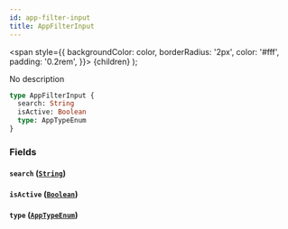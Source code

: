 ```yaml
---
id: app-filter-input
title: AppFilterInput
---
```


<span
style={{
      backgroundColor: color,
      borderRadius: '2px',
      color: '#fff',
      padding: '0.2rem',
    }}>
{children}
</span>
);

No description

```graphql
type AppFilterInput {
  search: String
  isActive: Boolean
  type: AppTypeEnum
}
```

### Fields

#### `search` ([`String`](/api-reference/scalars/string.mdx))

#### `isActive` ([`Boolean`](/api-reference/scalars/boolean.mdx))

#### `type` ([`AppTypeEnum`](/api-reference/enums/app-type-enum.mdx))

